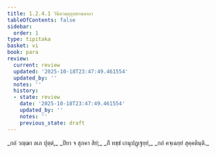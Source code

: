 ```yaml
---
title: 1.2.4.1 วินีตวตฺถุอุทฺทานคาถา
tableOfContents: false
sidebar:
  order: 1
type: tipitaka
basket: vi
book: para
review:
  current: review
  updated: '2025-10-18T23:47:49.461554'
  updated_by: ''
  notes: ''
  history:
  - state: review
    date: '2025-10-18T23:47:49.461554'
    updated_by: ''
    notes: ''
    previous_state: draft
---
```



<DynamicBreadcrumb />


<ReviewStatus review={frontmatter.review} showDetails={true} />

<HypothesisAnnotation frontmatter={frontmatter} />

<Paragraph number="1211" type="verses" book="para">
_กถํ วญฺฌา ลเภ ปุตฺตํ,_  
_ปิยา จ สุภคา สิยํ;_  
_กิํ ทชฺชํ เกนุปฏฺเฐยฺยํ,_  
_กถํ คจฺเฉยฺยํ สุคฺคตินฺติ._
</Paragraph>